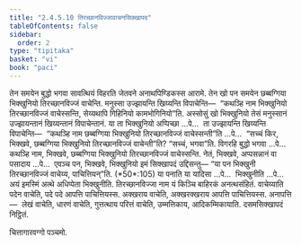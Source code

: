 ```yaml
---
title: "2.4.5.10 तिरच्छानविज्जावाचनसिक्खापद"
tableOfContents: false
sidebar:
  order: 2
type: "tipitaka"
basket: "vi"
book: "paci"
---
```



<DynamicBreadcrumb />

<Division number="1017" book="paci">

<Paragraph number="3079" book="paci">
तेन समयेन बुद्धो भगवा सावत्थियं विहरति जेतवने अनाथपिण्डिकस्स आरामे. तेन खो पन समयेन छब्बग्गिया भिक्खुनियो तिरच्छानविज्जं वाचेन्ति. मनुस्सा उज्झायन्ति खिय्यन्ति विपाचेन्ति—  “कथञ्हि नाम भिक्खुनियो तिरच्छानविज्जं वाचेस्सन्ति, सेय्यथापि गिहिनियो कामभोगिनियो”ति.
</Paragraph>

<Paragraph number="3080" book="paci">
अस्सोसुं खो भिक्खुनियो तेसं मनुस्सानं उज्झायन्तानं खिय्यन्तानं विपाचेन्तानं. या ता भिक्खुनियो अप्पिच्छा …पे…  ता उज्झायन्ति खिय्यन्ति विपाचेन्ति—  “कथञ्हि नाम छब्बग्गिया भिक्खुनियो तिरच्छानविज्जं वाचेस्सन्ती”ति …पे…  “सच्चं किर, भिक्खवे, छब्बग्गिया भिक्खुनियो तिरच्छानविज्जं वाचेन्ती”ति? “सच्चं, भगवा”ति. विगरहि बुद्धो भगवा …पे…  कथञ्हि नाम, भिक्खवे, छब्बग्गिया भिक्खुनियो तिरच्छानविज्जं वाचेस्सन्ति. नेतं, भिक्खवे, अप्पसन्नानं वा पसादाय …पे…  एवञ्च पन, भिक्खवे, भिक्खुनियो इमं सिक्खापदं उद्दिसन्तु—
</Paragraph>

</Division>
<Division number="1018" book="paci">

<Paragraph number="3081" book="paci">
<Emphasis>“या पन भिक्खुनी तिरच्छानविज्जं वाचेय्य, पाचित्तियन्”</Emphasis>ति. (*50*:<Emphasis>105</Emphasis>)
</Paragraph>

</Division>
<Division number="1019" book="paci">

<Paragraph number="3082" book="paci">
<Emphasis>या पना</Emphasis>ति या यादिसा …पे…  <Emphasis>भिक्खुनी</Emphasis>ति …पे…  अयं इमस्मिं अत्थे अधिप्पेता भिक्खुनीति.
</Paragraph>

<Paragraph number="3083" book="paci">
<Emphasis>तिरच्छानविज्जा</Emphasis> नाम यं किञ्चि बाहिरकं अनत्थसंहितं.
</Paragraph>

<Paragraph number="3084" book="paci">
<Emphasis>वाचेय्या</Emphasis>ति पदेन वाचेति, पदे पदे आपत्ति पाचित्तियस्स. अक्खराय वाचेति, अक्खरक्खराय आपत्ति पाचित्तियस्स.
</Paragraph>

</Division>
<Division number="1020" book="paci">

<Paragraph number="3085" book="paci">
अनापत्ति—  लेखं वाचेति, धारणं वाचेति, गुत्तत्थाय परित्तं वाचेति, उम्मत्तिकाय, आदिकम्मिकायाति.

</Paragraph>
</Division>

<Paragraph number="3086" type="center" book="paci">
दसमसिक्खापदं निट्ठितं.

  
चित्तागारवग्गो पञ्चमो.
</Paragraph>